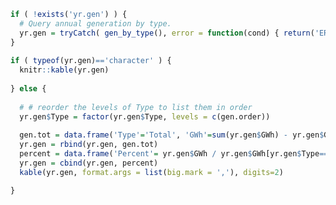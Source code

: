 
```r

if ( !exists('yr.gen') ) {
  # Query annual generation by type.
  yr.gen = tryCatch( gen_by_type(), error = function(cond) { return('ERROR: gen_by_type function not returning correct results') } ) 
}
  
if ( typeof(yr.gen)=='character' ) { 
  knitr::kable(yr.gen)
  
} else {
   
  # # reorder the levels of Type to list them in order
  yr.gen$Type = factor(yr.gen$Type, levels = c(gen.order))
   
  gen.tot = data.frame('Type'='Total', 'GWh'=sum(yr.gen$GWh) - yr.gen$GWh[yr.gen$Type=='Curtailment'])
  yr.gen = rbind(yr.gen, gen.tot)
  percent = data.frame('Percent'= yr.gen$GWh / yr.gen$GWh[yr.gen$Type=='Total'] * 100)
  yr.gen = cbind(yr.gen, percent)
  kable(yr.gen, format.args = list(big.mark = ','), digits=2)

}
```
